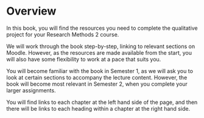 # Overview {.unnumbered}

In this book, you will find the resources you need to complete the qualitative project for your Research Methods 2 course. 

We will work through the book step-by-step, linking to relevant sections on Moodle. However, as the resources are made available from the start, you will also have some flexibility to work at a pace that suits you. 

You will become familiar with the book in Semester 1, as we will ask you to look at certain sections to accompany the lecture content. However, the book will become most relevant in Semester 2, when you complete your larger assignments. 

You will find links to each chapter at the left hand side of the page, and then there will be links to each heading within a chapter at the right hand side.


